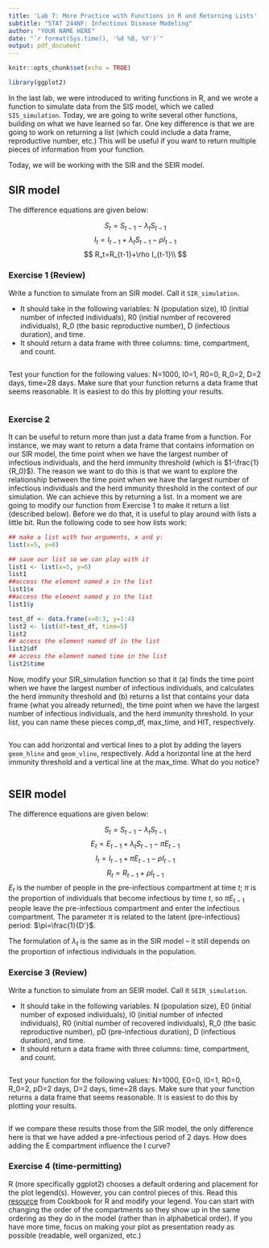 ---
title: 'Lab 7: More Practice with Functions in R and Returning Lists'
subtitle: "STAT 244NF: Infectious Disease Modeling"
author: "YOUR NAME HERE"
date: "`r format(Sys.time(), '%d %B, %Y')`"
output: pdf_document
---

```{r setup, include=FALSE}
knitr::opts_chunk$set(echo = TRUE)

library(ggplot2)
```

In the last lab, we were introduced to writing functions in R, and we wrote a function to simulate data from the SIS model, which we called `SIS_simulation`. Today, we are going to write several other functions, building on what we have learned so far. One key difference is that we are going to work on returning a list (which could include a data frame, reproductive number, etc.) This will be useful if you want to return multiple pieces of information from your function.

Today, we will be working with the SIR and the SEIR model. 

## SIR model

The difference equations are given below:

$$
S_t=S_{t-1}-\lambda_tS_{t-1}
$$
$$
I_t=I_{t-1}+\lambda_tS_{t-1}-\rho I_{t-1}
$$
$$
R_t=R_{t-1}+\rho I_{t-1}\\
$$

### Exercise 1 (Review)

Write a function to simulate from an SIR model. Call it `SIR_simulation`. 

- It should take in the following variables: N (population size), I0 (initial number of infected individuals), R0 (initial number of recovered individuals), R_0 (the basic reproductive number), D (infectious duration), and time. 
- It should return a data frame with three columns: time, compartment, and count.

```{r}

```

Test your function for the following values: N=1000, I0=1, R0=0, R_0=2, D=2 days, time=28 days. Make sure that your function returns a data frame that seems reasonable. It is easiest to do this by plotting your results.

```{r}

```


### Exercise 2

It can be useful to return more than just a data frame from a function. For instance, we may want to return a data frame that contains information on our SIR model, the time point when we have the largest number of infectious individuals, and the herd immunity threshold (which is $1-\frac{1}{R_0}$). The reason we want to do this is that we want to explore the relationship between the time point when we have the largest number of infectious individuals and the herd immunity threshold in the context of our simulation. We can achieve this by returning a list. In a moment we are going to modify our function from Exercise 1 to make it return a list (described below). Before we do that, it is useful to play around with lists a little bit. Run the following code to see how lists work:

```{r}
## make a list with two arguments, x and y:
list(x=5, y=6)
```
```{r}
## save our list so we can play with it
list1 <- list(x=5, y=6)
list1
##access the element named x in the list
list1$x 
##access the element named y in the list
list1$y
```
```{r}
test_df <- data.frame(x=0:3, y=1:4)
list2 <- list(df=test_df, time=5)
list2
## access the element named df in the list
list2$df
## access the element named time in the list
list2$time
```

Now, modify your SIR_simulation function so that it (a) finds the time point when we have the largest number of infectious individuals, and calculates the herd immunity threshold and (b) returns a list that contains your data frame (what you already returned), the time point when we have the largest number of infectious individuals, and the herd immunity threshold. In your list, you can name these pieces comp_df, max_time, and HIT, respectively.

```{r}

```

You can add horizontal and vertical lines to a plot by adding the layers `geom_hline` and `geom_vline`, respectively. Add a horizontal line at the herd immunity threshold and a vertical line at the max_time. What do you notice?

```{r}

```


## SEIR model

The difference equations are given below:

$$
S_t=S_{t-1}-\lambda_tS_{t-1}
$$
$$
E_t=E_{t-1}+\lambda_tS_{t-1}-\pi E_{t-1}
$$
$$
I_t=I_{t-1}+\pi E_{t-1}-\rho I_{t-1}
$$
$$
R_t=R_{t-1}+\rho I_{t-1}
$$
$E_t$ is the number of people in the pre-infectious compartment at time $t$; $\pi$ is the proportion of individuals that become infectious by time $t$, so $\pi E_{t-1}$ people leave the pre-infectious compartment and enter the infectious compartment. The parameter $\pi$ is related to the latent (pre-infectious) period: $\pi=\frac{1}{D'}$. 

The formulation of $\lambda_t$ is the same as in the SIR model -- it still depends on the proportion of infectious individuals in the population.

### Exercise 3 (Review)

Write a function to simulate from an SEIR model. Call it `SEIR_simulation`. 

- It should take in the following variables: N (population size), E0 (initial number of exposed individuals), I0 (initial number of infected individuals), R0 (initial number of recovered individuals), R_0 (the basic reproductive number), pD (pre-infectious duration), D (infectious duration), and time. 
- It should return a data frame with three columns: time, compartment, and count.

```{r}

```

Test your function for the following values: N=1000, E0=0, I0=1, R0=0, R_0=2, pD=2 days, D=2 days, time=28 days. Make sure that your function returns a data frame that seems reasonable. It is easiest to do this by plotting your results.

```{r}

```

If we compare these results those from the SIR model, the only difference here is that we have added a pre-infectious period of 2 days. How does adding the E compartment influence the I curve?

### Exercise 4 (time-permitting)

R (more specifically ggplot2) chooses a default ordering and placement for the plot legend(s). However, you can control pieces of this. Read this [resource](http://www.cookbook-r.com/Graphs/Legends_(ggplot2)/) from Cookbook for R and modify your legend. You can start with changing the order of the compartments so they show up in the same ordering as they do in the model (rather than in alphabetical order). If you have more time, focus on making your plot as presentation ready as possible (readable, well organized, etc.)

```{r}

```


